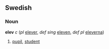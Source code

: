 ==Swedish==
===Noun===
'''elev''' ''c'' (''pl'' [[elever]], ''def sing'' [[eleven]], ''def pl'' [[eleverna]])

#[[pupil]], [[student]]